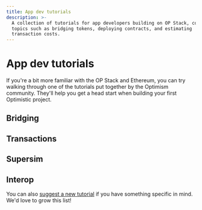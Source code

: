 ```yaml
---
title: App dev tutorials
description: >-
  A collection of tutorials for app developers building on OP Stack, covering
  topics such as bridging tokens, deploying contracts, and estimating
  transaction costs.
---
```



# App dev tutorials

If you're a bit more familiar with the OP Stack and Ethereum, you can try walking through one of the tutorials put together by the Optimism community. They'll help you get a head start when building your first Optimistic project.

## Bridging
<CardGroup>
  <Card title="Communicating between OP Stack and Ethereum in Solidity" href="/app-developers/tutorials/bridging/cross-dom-solidity" icon="fa-solid fa-code" />
  <Card title="Bridging ERC-20 tokens with the @eth-optimism/viem package" href="/app-developers/tutorials/bridging/cross-dom-bridge-erc20" icon="fa-solid fa-coins" />
  <Card title="Bridging ETH with Viem" href="/app-developers/tutorials/bridging/cross-dom-bridge-eth" icon="fab fa-ethereum" />
  <Card title="Bridging your custom ERC-20 token using the Standard Bridge" href="/app-developers/tutorials/bridging/standard-bridge-custom-token" icon="fa-solid fa-palette" />
  <Card title="Bridging your standard ERC-20 token using the Standard Bridge" href="/app-developers/tutorials/bridging/standard-bridge-standard-token" icon="fa-solid fa-certificate" />
  <Card title="Bridging tutorials" href="/app-developers/tutorials/bridging" icon="fa-solid fa-bridge" />
</CardGroup>

## Transactions
<CardGroup>
  <Card title="Estimating transaction costs on OP Stack" href="/app-developers/tutorials/transactions/sdk-estimate-costs" icon="fa-solid fa-calculator" />
  <Card title="Tracing deposits and withdrawals" href="/app-developers/tutorials/transactions/sdk-trace-txns" icon="fa-solid fa-route" />
  <Card title="Triggering OP Stack transactions from Ethereum" href="/app-developers/tutorials/transactions/send-tx-from-eth" icon="fa-solid fa-play" />
  <Card title="Transaction tutorials" href="/app-developers/tutorials/transactions" icon="fa-solid fa-exchange-alt" />
</CardGroup>

## Supersim
<CardGroup>
  <Card title="Getting Started: Installation" href="/app-developers/tutorials/supersim/getting-started/installation" icon="fa-solid fa-download" />
  <Card title="Getting Started: First Steps" href="/app-developers/tutorials/supersim/getting-started/first-steps" icon="fa-solid fa-rocket" />
  <Card title="CLI: Vanilla mode (non-forked)" href="/app-developers/tutorials/supersim/reference/vanilla" icon="fa-solid fa-terminal" />
  <Card title="CLI: Fork mode" href="/app-developers/tutorials/supersim/reference/fork" icon="fa-solid fa-code-branch" />
  <Card title="Included Contracts" href="/app-developers/tutorials/supersim/chain-env/included-contracts" icon="fa-solid fa-file-contract" />
  <Card title="OPChainA (chainID 901)" href="/app-developers/tutorials/supersim/chain-env/chain-a" icon="fa-solid fa-link" />
  <Card title="OPChainB (chainID 902)" href="/app-developers/tutorials/supersim/chain-env/chain-b" icon="fa-solid fa-link" />
  <Card title="Deposit transactions" href="/app-developers/tutorials/supersim/deposit-transactions" icon="fa-solid fa-arrow-down" />
  <Card title="Supersim guides and tutorials" href="/app-developers/tutorials/supersim" icon="fa-solid fa-flask" />
</CardGroup>

## Interop
<CardGroup>
  <Card title="Deploying a SuperchainERC20" href="/app-developers/tutorials/interop/deploy-superchain-erc20" icon="fa-solid fa-rocket" />
  <Card title="Transferring a SuperchainERC20" href="/app-developers/tutorials/interop/transfer-superchainERC20" icon="fa-solid fa-paper-plane" />
  <Card title="Bridging native cross-chain ETH transfers" href="/app-developers/tutorials/interop/bridge-crosschain-eth" icon="fab fa-ethereum" />
  <Card title="Interop tutorials" href="/app-developers/tutorials/interop" icon="fa-solid fa-network-wired" />
</CardGroup>

You can also [suggest a new tutorial](https://github.com/ethereum-optimism/docs/issues/new?assignees=\&labels=tutorial%2Cdocumentation%2Ccommunity-request\&projects=\&template=suggest_tutorial.yaml\&title=%5BTUTORIAL%5D+Add+PR+title) if you have something specific in mind. We'd love to grow this list!
